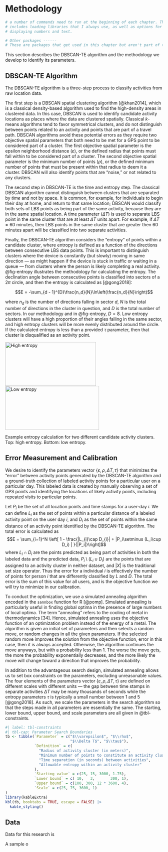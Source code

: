 # Methodology

```r
# a number of commands need to run at the beginning of each chapter. This
# includes loading libraries that I always use, as well as options for 
# displaying numbers and text.
```

```r
# Other packages ------
# These are packages that get used in this chapter but aren't part of the default set.

```


This section describes the DBSCAN-TE algorithm and the methodology we develop
to identify its parameters.

## DBSCAN-TE Algorithm
The DBSCAN-TE algorithm is a three-step process to classify activities
from raw location data. 

The first step is a DBSCAN spatial clustering algorithm [@khan2014], which is a classical
density-based algorithm used to find the high-density areas in clustered data.
In this case, DBSCAN is used to identify candidate activity locations as 
places where the data are clustered spatially.
Classical $k$-means algorithms tend to favor symmetrical clusters, and do not
distinguish between points related to an activity and points that are part of a
travel path.
DBSCAN algorithms avoid these potential errors as they require two objective
spatial parameters that both need to be met for a GPS point to be considered
part of a cluster. The first objective spatial parameter is the epsilon
neighborhood distance ($\varepsilon$), or the defined radius that points must
fall within to be considered part of a cluster. The second objective spatial
parameter is the minimum number of points ($\rho$), or the defined minimum
number of points that must be present within that radius to deem it a cluster.
DBSCAN will also identify points that are "noise," or not related to any clusters.


The second step in DBSCAN-TE is the time and entropy step. The classical DBSCAN
algorithm cannot distinguish between clusters that are separated by *time* and not
by space. It is common, for example, for individuals to begin their day at home, 
and return to that same location; DBSCAN would classify both sets of LBS points
as being part of the same activity, because they are in the same spatial location.
A time parameter ($\Delta T$) is used to separate LBS point in the same cluster that are
at least $\Delta T$ units apart. For example, if $\Delta T = 60$ minutes, then 
LBS points in the same cluster that are greater then 60 minutes apart will be
classified into two separate activities. 

Finally, the DBSCAN-TE algorithm considers the "entropy" of points within a
candidate cluster, where entropy is defined as a function of the directions between
consecutive LBS data points. This is important to distinguish clusters 
where the device is constantly (but slowly) moving in same direction --- as might 
happen if the device is stuck in traffic or waiting in a queue --- from clusters
where the person is likely completing a real activity. @fig-entropy illustrates 
the methodology for calculating the entropy.
The declination angle between consecutive points is classified into sectors
of a $2\pi$ circle, and then the entropy is calculated as   [@gong2018]:

$$E = -\sum_{d - 1}^{D}\frac{n_d}{N}\ln\left(\frac{n_d}{N}\right)$$

where $n_d$ is the number of directions falling in sector $d$, $N$ is the total
number of directions in the cluster in question, and $D$ is the total number of
sectors. In our methodology and in @fig-entropy, $D=8$. Low entropy clusters
 will have a high proportion of their
angles falling in the same sector, and high entropy clusters will be more evenly 
distributed around the circle. If the calculated entropy is less than a provided
$\tau$ parameter, then that cluster is disqualified as an activity point.

::: {#fig-entropy layout-row=2 }

![High entropy](img/entropy_high.png){#fig-entropy-high width=290 height=140}
![Low entropy](img/entropy_low.png){#fig-entropy-low width=300 height=140}

Example entropy calculation for two different candidate activity clusters. 
Top: high entropy. Bottom: low entropy.
:::


## Error Measurement and Calibration

We desire to identify the parameters vector $\{\varepsilon, \rho, \Delta T, \tau\}$
that minimizes the "error" between activity points generated by the DBSCAN-TE 
algorithm and a ground-truth collection of labeled activity points for a particular 
user on a particular day. This labeled data is created by manually observing a set
of GPS points and identifying the locations of likely activity points, including 
repeated visits to particular points. 

Let $P_i$ be the set of all location points and time stamps for a user-day $i$.
We can define $L_i$ as the set of points within a particular distance of a labeled
activity point on the user day $i$, and $D_i$ as the set of points within the same
distance of an activity point identified by the DBSCAN-TE algorithm. 
The total error is calculated as
$$E = \sum_{i=1}^N \left[ 1 - \frac{|L_{i}\cap D_{i}| + |P_i\setminus (L_i\cup D_i) | }{|P_i|}\right]$$
where $L_i\cap D_i$ are the points predicted as being part of activities in both
the labeled data and the predicted data, $P_i\setminus (L_i\cup D_i)$ are the 
points that are assigned to an activity cluster in neither dataset, and $|X|$ is 
the traditional set size operator. Thus the error for a individual $i$ is
effectively the number of points for person $i$ that are differently classified
by $L$ and $D$. The total error is the sum of this value for all users, and is the 
objective function we will try to minimize in our calibration. 

To conduct the optimization, we use a simulated annealing algorithm encoded in
the `sannbox` function for R [@pomp]. Simulated annealing is particularly useful
in finding global optima in the presence of large numbers of local optima. The
term “annealing” refers to the cooling of metal in thermodynamics [34]. Hence,
simulated annealing uses the objective function of an optimization problem
instead of the energy of a metal. The algorithm is given an initial set of
parameters and then selects a random move, or random changes in all the given
parameters. If the selected random move improves the solution from the objective
function, error in this case, then it is always accepted. Otherwise, the
algorithm continues the move anyways, but with a probability less than 1. The
worse the move gets, the more the probability exponentially decreases, and the
more likely the move will change toward a direction that improves the
probability.

In addition to the advantageous search design, simulated annealing allows 
us to set box constraints on the parameters, excluding unreasonable values.
The four elements of the parameters vector 
$\{\varepsilon, \rho, \Delta T, \tau\}$ are defined on different scales with 
different units --- the gap between time stamps in separate activities 
$\Delta T$  may be many thousands of seconds while the entropy parameters $\tau$ is
typically a small number between 1 and 5 [@gong2018]. As such, we scale the
parameters in the search algorithm so that the steps made in all parameters are
essentially the same. The starting, lower bound, upper bound, and scale parameters are all given in @tbl-constraints.

```r
#| label: tbl-constraints
#| tbl-cap: Parameter Search Boundaries
tb <- tibble(`Parameter` = c("$\\varepsilon$", "$\\rho$", 
                             "$\\Delta T$", "$\\tau$"),
             `Definition` = c(
               "Radius of activity cluster (in meters)",
               "Minimum number of points to constitute an activity cluster",
               "Time separation (in seconds) between activities",
               "Allowable entropy within an activity cluster"
             ),
             `Starting value` = c(25, 15, 3000, 1.75),
             `Lower bound` = c( 10,   3,       300, 1),
             `Upper bound` = c(100, 300, 12 * 3600, 4),
             `Scale` = c(25, 75, 3600, 1)
) 
library(kableExtra)
kbl(tb, booktabs = TRUE, escape = FALSE) |> 
  kable_styling()
```





## Data 
Data for this research is 

A sample o


